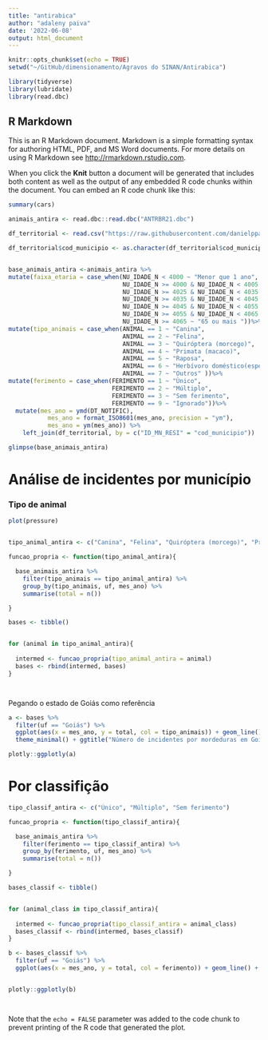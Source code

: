 ```yaml
---
title: "antirabica"
author: "adaleny paiva"
date: '2022-06-08'
output: html_document
---
```


```r
knitr::opts_chunk$set(echo = TRUE)
setwd("~/GitHub/dimensionamento/Agravos do SINAN/Antirabica")

library(tidyverse)
library(lubridate)
library(read.dbc)
```

## R Markdown

This is an R Markdown document. Markdown is a simple formatting syntax for authoring HTML, PDF, and MS Word documents. For more details on using R Markdown see <http://rmarkdown.rstudio.com>.

When you click the **Knit** button a document will be generated that includes both content as well as the output of any embedded R code chunks within the document. You can embed an R code chunk like this:

```r
summary(cars)

animais_antira <- read.dbc::read.dbc("ANTRBR21.dbc")

df_territorial <- read.csv("https://raw.githubusercontent.com/danielppagotto/dimensionamento/main/Agravos%20do%20SINAN/Animais%20pe%C3%A7onhentos/df_territorial.csv")

df_territorial$cod_municipio <- as.character(df_territorial$cod_municipio)


base_animais_antira <-animais_antira %>%  
mutate(faixa_etaria = case_when(NU_IDADE_N < 4000 ~ "Menor que 1 ano",
                                NU_IDADE_N >= 4000 & NU_IDADE_N < 4005 ~ "Entre 1 e 4 anos",                                   NU_IDADE_N >= 4005 & NU_IDADE_N < 4015 ~ "Entre 5 e 14 anos",                                   NU_IDADE_N >= 4015 & NU_IDADE_N < 4025 ~ "Entre 15 e 24 anos", 
                                NU_IDADE_N >= 4025 & NU_IDADE_N < 4035 ~ "Entre 25 e 34 anos", 
                                NU_IDADE_N >= 4035 & NU_IDADE_N < 4045 ~ "Entre 35 e 44 anos", 
                                NU_IDADE_N >= 4045 & NU_IDADE_N < 4055 ~ "Entre 45 e 54 anos", 
                                NU_IDADE_N >= 4055 & NU_IDADE_N < 4065 ~ "Entre 55 e 64 anos", 
                                NU_IDADE_N >= 4065 ~ "65 ou mais "))%>%
mutate(tipo_animais = case_when(ANIMAL == 1 ~ "Canina",
                                ANIMAL == 2 ~ "Felina", 
                                ANIMAL == 3 ~ "Quiróptera (morcego)",
                                ANIMAL == 4 ~ "Primata (macaco)", 
                                ANIMAL == 5 ~ "Raposa", 
                                ANIMAL == 6 ~ "Herbívoro doméstico(especificar)",
                                ANIMAL == 7 ~ "Outros" ))%>%
mutate(ferimento = case_when(FERIMENTO == 1 ~ "Ùnico", 
                             FERIMENTO == 2 ~ "Múltiplo", 
                             FERIMENTO == 3 ~ "Sem ferimento", 
                             FERIMENTO == 9 ~ "Ignorado"))%>%
  mutate(mes_ano = ymd(DT_NOTIFIC),
           mes_ano = format_ISO8601(mes_ano, precision = "ym"),
           mes_ano = ym(mes_ano)) %>% 
    left_join(df_territorial, by = c("ID_MN_RESI" = "cod_municipio"))

glimpse(base_animais_antira)


```

# **Análise de incidentes por município**

### Tipo de animal

```r
plot(pressure)


tipo_animal_antira <- c("Canina", "Felina", "Quiróptera (morcego)", "Primata (macaco)", "Raposa", "Herbívoro doméstico(especificar)")

funcao_propria <- function(tipo_animal_antira){

  base_animais_antira %>% 
    filter(tipo_animais == tipo_animal_antira) %>% 
    group_by(tipo_animais, uf, mes_ano) %>%
    summarise(total = n())

}

bases <- tibble()


for (animal in tipo_animal_antira){
  
  intermed <- funcao_propria(tipo_animal_antira = animal)
  bases <- rbind(intermed, bases)
}




```

Pegando o estado de Goiás como referência

```r

a <- bases %>% 
  filter(uf == "Goiás") %>% 
  ggplot(aes(x = mes_ano, y = total, col = tipo_animais)) + geom_line() +
  theme_minimal() + ggtitle("Número de incidentes por mordeduras em Goiás (SINAN - 2021)")

plotly::ggplotly(a)

```

# Por classifição
```r
tipo_classif_antira <- c("Único", "Múltiplo", "Sem ferimento")

funcao_propria <- function(tipo_classif_antira){

  base_animais_antira %>% 
    filter(ferimento == tipo_classif_antira) %>% 
    group_by(ferimento, uf, mes_ano) %>%
    summarise(total = n())

}

bases_classif <- tibble()


for (animal_class in tipo_classif_antira){
  
  intermed <- funcao_propria(tipo_classif_antira = animal_class)
  bases_classif <- rbind(intermed, bases_classif)
}
```


```r


b <- bases_classif %>% 
  filter(uf == "Goiás") %>% 
  ggplot(aes(x = mes_ano, y = total, col = ferimento)) + geom_line() + theme_minimal()+ ggtitle("Número de agravos por mordeduras em Goiás (SINAN - 2021)")


plotly::ggplotly(b)




```

Note that the `echo = FALSE` parameter was added to the code chunk to prevent printing of the R code that generated the plot.
